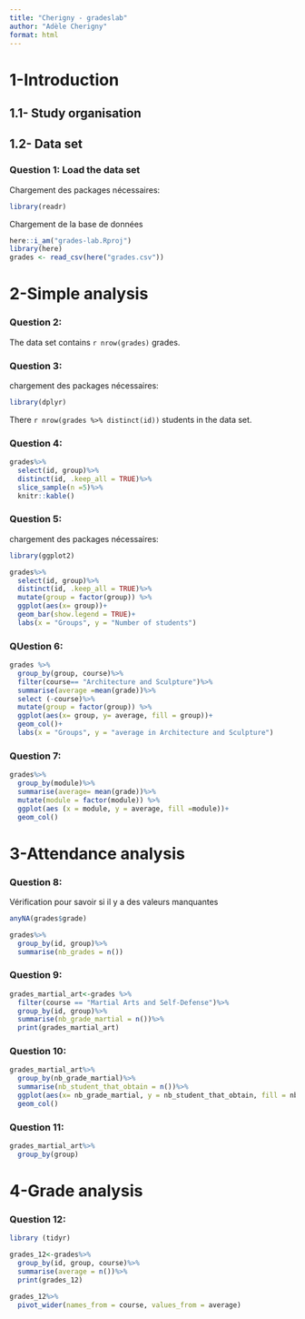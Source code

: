 ```yaml
---
title: "Cherigny - gradeslab"
author: "Adèle Cherigny"
format: html
---
```


# 1-Introduction
## 1.1- Study organisation
## 1.2- Data set
### Question 1: Load the data set
Chargement des packages nécessaires: 
```r
library(readr)
```

Chargement de la base de données
```r
here::i_am("grades-lab.Rproj")
library(here)
grades <- read_csv(here("grades.csv"))
```


# 2-Simple analysis
### Question 2:
The data set contains `r nrow(grades)` grades.

### Question 3: 
chargement des packages nécessaires:
```r
library(dplyr)
```
There `r nrow(grades %>% distinct(id))` students in the data set.

### Question 4: 
```r
grades%>%
  select(id, group)%>%
  distinct(id, .keep_all = TRUE)%>%
  slice_sample(n =5)%>%
  knitr::kable()
```
### Question 5:
chargement des packages nécessaires:
```r
library(ggplot2)
```

```r
grades%>%
  select(id, group)%>%
  distinct(id, .keep_all = TRUE)%>%
  mutate(group = factor(group)) %>%
  ggplot(aes(x= group))+
  geom_bar(show.legend = TRUE)+
  labs(x = "Groups", y = "Number of students")
```
 
### QUestion 6: 
```r
grades %>%
  group_by(group, course)%>%
  filter(course== "Architecture and Sculpture")%>%
  summarise(average =mean(grade))%>%
  select (-course)%>% 
  mutate(group = factor(group)) %>%
  ggplot(aes(x= group, y= average, fill = group))+
  geom_col()+
  labs(x = "Groups", y = "average in Architecture and Sculpture")
```

### Question 7:
```r
grades%>%
  group_by(module)%>%
  summarise(average= mean(grade))%>%
  mutate(module = factor(module)) %>%
  ggplot(aes (x = module, y = average, fill =module))+
  geom_col()
```
# 3-Attendance analysis
### Question 8: 
Vérification pour savoir si il y a des valeurs manquantes 
```r
anyNA(grades$grade)
```
```r
grades%>%
  group_by(id, group)%>%
  summarise(nb_grades = n())
```
 

### Question 9:
```r
grades_martial_art<-grades %>%
  filter(course == "Martial Arts and Self-Defense")%>%
  group_by(id, group)%>%
  summarise(nb_grade_martial = n())%>%
  print(grades_martial_art)
```


### Question 10:
```r
grades_martial_art%>%
  group_by(nb_grade_martial)%>%
  summarise(nb_student_that_obtain = n())%>%
  ggplot(aes(x= nb_grade_martial, y = nb_student_that_obtain, fill = nb_grade_martial))+
  geom_col()
```

### Question 11:
```r
grades_martial_art%>%
  group_by(group)
```



# 4-Grade analysis
### Question 12: 


```r
library (tidyr)
```

```r
grades_12<-grades%>%
  group_by(id, group, course)%>%
  summarise(average = n())%>%
  print(grades_12)
```
```r
grades_12%>%
  pivot_wider(names_from = course, values_from = average)
```